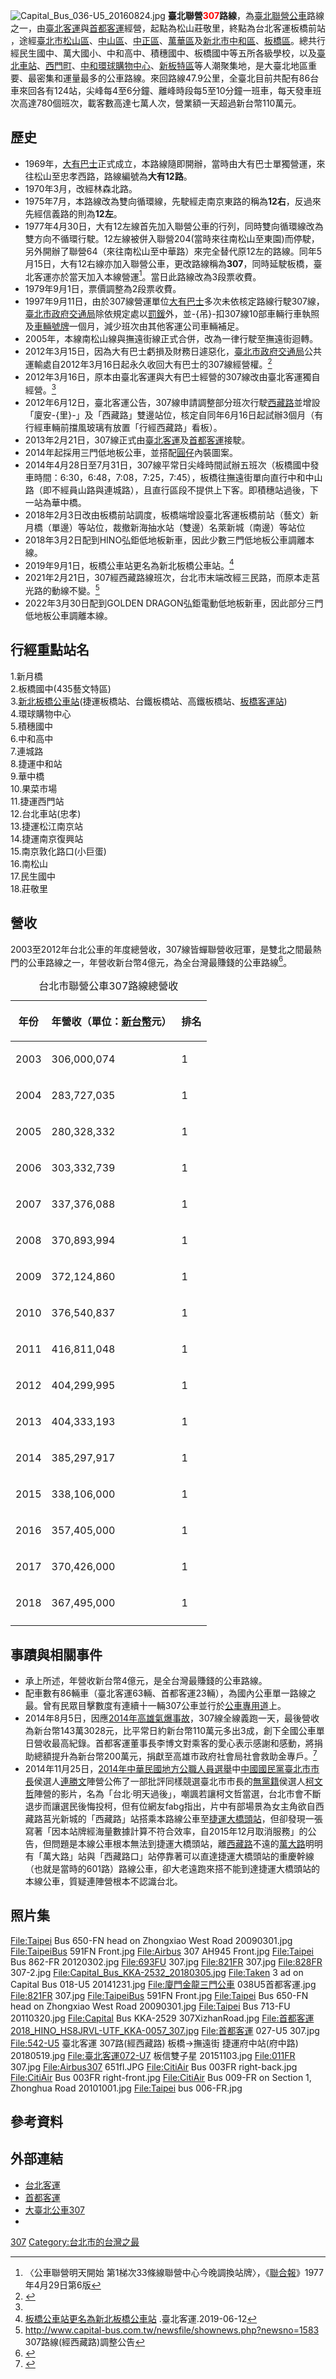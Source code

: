 {{主條目消歧義|本條目不是'''[[:v:基隆市公車307路線|基隆市公車307路線]]'''。}}
{{citation style|time=2015-09-25T01:04:17+00:00}}
{{Infobox Bus Route
| number =[[File:標誌(小)mark(S).jpg|18px]] 聯營公車 <span style="color:red;">307</span> 路線 <br/> Taipei Associated bus <span style="color:red;">307</span> Line
| image =[[File:首都客運_EAA-158_307.jpg|350px]]<br>[[File:首都客運EAA-152_307副線.jpg|350px]]
| bgcolor = white
| fontcolor = red
| system = 臺北市聯營
| manager = [[臺北市政府交通局|臺北市政府交通局]]公共運輸處
| operator = [[File:Taipei_Bus_3rd_logo.svg|50px]][[臺北客運|臺北客運]]<br>[[File:Capital_Bus_3rd_logo.svg|50px]][[首都客運|首都客運]]
| garage = [[臺北客運|臺北客運]]、[[首都客運|首都客運]]：板橋前站
| garage1 = [[臺北客運|臺北客運]]、[[首都客運|首都客運]]：民生站、板橋前站
| vehicle = 
| start = 松山莊敬里
| via = {{BS-map
|title=台北聯營公車307路站牌
|legend=0
|lua=1
|collapse = no
|map=
KBHFa~~'''民生站'''
BHF~~莊敬里
BHF~~新益里
BHF~~民生國中
BS2+l\BS2+r
'''【經西藏路、三民路】'''! !STR\STR~~'''【經莒光路】'''
新東街口! !BHF\BHF~~新東里
三民路(西松高中)! !BHF\BHF~~發電所([[:W:臺北市立西松高級中學|西松高中]])
三民健康路口! !BHF\BHF~~南松山(塔悠)
西松國小! !BHF\BHF~~南松山(南京)
STR\BHF~~南京公寓【{{rint|tw|trtc}}[[:W:南京三民站|捷運南京三民站]]】
BS2l\BS2r
BHF~~南京三民路口
BHF~~南京寧安街口
BHF~~南京敦化路口(小巨蛋)
BHF~~{{rint|tw|trtc}}[[南京復興站|捷運南京復興站]]
BHF~~南京龍江路口
BHF~~南京建國路口
BHF~~{{rint|tw|trtc}}[[松江南京站|捷運松江南京站]]
BHF~~南京吉林路口
BS2+l\BS2+r
林森北路一! !BHF(R)g\BHF(L)f~~南京林森路口 
華山公園! !BHF(R)g\BHF(L)f~~[[中山市場_(臺北)|中山市場]]
青島林森路口! !BHF(R)g\BHF(L)f~~[[行政院|行政院]]
[[行政院|行政院]]! !BHF(R)g\STR
BS2l\BS2r
BHF~~{{rint|tw|trtc}}{{rint|tw|thsr}}{{rint|tw|tra}}{{rint|tw|tym}}[[臺北車站|臺北車站]](忠孝)
BHF~~中華路北站
BHF~~{{rint|tw|trtc}}[[西門站_(臺北捷運)|捷運西門站]]
BHF(L)f~~[[臺北府城小南門|小南門]]
BHF~~聯合醫院和平院區
BHF~~大埔街
BS2+l\BS2+r
'''【經西藏路、三民路】'''! !STR\STR~~'''【經莒光路】'''
廈安里! !BHF\BHF~~莒光派出所
西藏路! !BHF\BHF~~萬大路
BS2l\BS2r
BHF~~西藏路口
BHF~~德昌街口
uBHF~~萬大國小
uBHF~~果菜市場
uhKRZWae~~[[華中橋|華中橋]]
uBHF~~[[華中橋|華中橋]]
uBHF~~{{rint|tw|trtc}}[[中和站_(新北市)|捷運中和站]]
uBHF~~連城景平路<font color="red">'''【暫時取消停靠臺北客運最新消息【307】線緩衝區說明<ref>[http://www.tpebus.com.tw/newsfile/shownews.php?newsno=1727 ].臺北客運.2019-08-19</ref>】'''</font>
uBHF~~中和國稅局<font color="red"></font>
BHF~~台貿一村
BHF~~連城錦和路口<font color="red">'''【暫時取消停靠】'''</font>
BHF~~連城中正路口
BHF~~連城路
BHF~~[[新北市立中和高級中學|中和高中]](員山路)
BHF~~員山派出所
BHF~~積穗國中
BHF~~員山公園
BHF(R)g~~積穗派出所
BHF~~積穗
BHF~~板橋監理站
BHF~~環球購物中心
BHF~~國泰街口
BHF~~電信訓練所
BHF~~民族區運路口
BHF~~深丘里
BHF~~[[新北市政府|新北市政府]](新府路)
BHF~~{{rint|tw|thsr}}{{rint|tw|tra}}[[新北板橋公車站|新北板橋公車站]]({{rint|tw|trtc}}[[板橋車站_(臺灣)|捷運板橋站]])
BHF~~萬坪公園
BHF(R)g~~{{rint|tw|thsr}}[[府中站_(臺灣)|捷運府中站]](府中路)
BHF~~北門街
BHF~~板橋區戶政事務所(黃石中繼市場)
BHF~~社后
BHF~~大庭新村
BHF~~港尾福德宮
BHF~~港尾
BHF~~板橋國中([[435藝文特區|435藝文特區]])
BHF(L)f~~名來新城(中正路)
BHF(R)g~~新月橋
KBHFe~~'''[[臺北客運|臺北客運]]板橋前站(藝文)</font>'''
}}
| via1 = 
| end = [[臺北客運|臺北客運]]板橋前站(藝文)
| length =
| level = 經莒光路：05:00～22:10；經西藏路：05:10～22:00<br>（皆板橋前站發車）
| level1 =
| frequency = 【經莒光路】<br>尖峰：4～6分<br>離峰：5～10分(21:00後7～8分)<br>例假日：7～10分(21:00後10～15分)<br>【經西藏路、三民路】<br>固定班次，班距30分一班(平日板橋前站、民生站06:00-08:00為20分一班)
| frequency1 =
| time =
| fare = 兩段票
| section_fare_1 = 萬大國小
| section_fare_buffer_1 = 中和國稅局
| section_fare_2 = 
| section_fare_buffer_2 = 
| other_route =
| compete =
}}
[[File:Capital_Bus_036-U5_20160824.jpg|thumb]]
'''臺北聯營<span style="color: red;">307</span>路線'''，為[[臺北聯營公車|臺北聯營公車]]路線之一，由[[臺北客運|臺北客運]]與[[首都客運|首都客運]]經營，起點為松山莊敬里，終點為台北客運板橋前站
，途經[[臺北市|臺北市]][[松山區_(臺灣)|松山區]]、[[中山區_(臺北市)|中山區]]、[[中正區_(臺北市)|中正區]]、[[萬華區|萬華區]]及[[新北市|新北市]][[中和區|中和區]]、[[板橋區_(台灣)|板橋區]]。總共行經民生國中、萬大國小、中和高中、積穗國中、板橋國中等五所各級學校，以及[[臺北車站|臺北車站]]、[[西門町|西門町]]、[[環球購物中心|中和環球購物中心]]、[[新板特區|新板特區]]等人潮聚集地，是大臺北地區重要、最密集和運量最多的公車路線。來回路線47.9公里，全臺北目前共配有86台車來回各有124站，尖峰每4至6分鐘、離峰時段每5至10分鐘一班車，每天發車班次高達780個班次，載客數高達七萬人次，營業額一天超過新台幣110萬元。

== 歷史 ==
*1969年，[[大有巴士|大有巴士]]正式成立，本路線隨即開辦，當時由大有巴士單獨營運，來往松山至忠孝西路，路線編號為'''大有12路'''。
*1970年3月，改經林森北路。
*1975年7月，本路線改為雙向循環線，先駛經走南京東路的稱為'''12右'''，反過來先經信義路的則為'''12左'''。
*1977年4月30日，大有12左線首先加入聯營公車的行列，同時雙向循環線改為雙方向不循環行駛。12左線被併入聯營204(當時來往南松山至東園)而停駛，另外開辦了聯營64（來往南松山至中華路）來完全替代原12左的路線。同年5月15日，大有12右線亦加入聯營公車，更改路線稱為'''307'''，同時延駛板橋，臺北客運亦於當天加入本線營運<ref>〈公車聯營明天開始 第1梯次33條線聯營中心今晚調換站牌〉，《[[聯合報|聯合報]]》1977年4月29日第6版</ref>。當日此路線改為3段票收費。
*1979年9月1日，票價調整為2段票收費。
*1997年9月11日，由於307線營運單位[[大有巴士|大有巴士]]多次未依核定路線行駛307線，[[臺北市政府交通局|臺北市政府交通局]]除依規定處以[[罰鍰|罰鍰]]外，並-{吊}-扣307線10部車輛行車執照及[[車輛號牌|車輛號牌]]一個月，減少班次由其他客運公司車輛補足。
*2005年，本線南松山線與撫遠街線正式合併，改為一律行駛至撫遠街迴轉。
*2012年3月15日，因為大有巴士虧損及財務日遽惡化，[[臺北市政府交通局|臺北市政府交通局]]公共運輸處自2012年3月16日起永久收回大有巴士的307線經營權。<ref name="蘋果日報">{{Cite news|url=http://www.appledaily.com.tw/appledaily/article/headline/20120316/34093564/|title=虧12億 大有307路線遭取消|language=zh-tw|publisher=《蘋果日報》|author=許麗珍|location=臺北|date=2012-03-16|accessdate=2014-08-08|archive-date=2015-09-24|archive-url=https://web.archive.org/web/20150924005251/http://www.appledaily.com.tw/appledaily/article/headline/20120316/34093564/|dead-url=no}}</ref>
*2012年3月16日，原本由臺北客運與大有巴士經營的307線改由臺北客運獨自經營。<ref name="蘋果日報"></ref>
*2012年6月12日，臺北客運公告，307線申請調整部分班次行駛[[西藏路|西藏路]]並增設「廈安-{里}-」及「西藏路」雙邊站位，核定自同年6月16日起試辦3個月（有行經車輛前擋風玻璃有放置「行經西藏路」看板）。
*2013年2月21日，307線正式由[[臺北客運|臺北客運]]及[[首都客運|首都客運]]接駛。
*2014年起採用三門低地板公車，並搭配[[圓仔|圓仔]]內裝圖案。
*2014年4月28日至7月31日，307線平常日尖峰時間試辦五班次（板橋國中發車時間：6:30，6:48，7:08，7:25，7:45），板橋往撫遠街單向直行中和中山路（即不經員山路與連城路），且直行區段不提供上下客。即積穗站過後，下一站為華中橋。
*2018年2月3日改由板橋前站調度，板橋端增設臺北客運板橋前站（藝文）新月橋（單邊）等站位，裁撤新海抽水站（雙邊）名萊新城（南邊）等站位
*2018年3月2日配到HINO弘鉅低地板新車，因此少數三門低地板公車調離本線。
*2019年9月1日，板橋公車站更名為新北板橋公車站。<ref>[http://www.tpebus.com.tw/newsfile/shownews.php?newsno=1672 板橋公車站更名為新北板橋公車站] {{Wayback|url=http://www.tpebus.com.tw/newsfile/shownews.php?newsno=1672 |date=20210124100958 }}.臺北客運.2019-06-12</ref>
*2021年2月21日，307經西藏路線班次，台北市末端改經三民路，而原本走莒光路的動線不變。<ref>http://www.capital-bus.com.tw/newsfile/shownews.php?newsno=1583 {{Wayback|url=http://www.capital-bus.com.tw/newsfile/shownews.php?newsno=1583 |date=20210226214143 }} 307路線(經西藏路)調整公告</ref>
*2022年3月30日配到GOLDEN DRAGON弘鉅電動低地板新車，因此部分三門低地板公車調離本線。

==行經重點站名==
1.新月橋<br>
2.板橋國中(435藝文特區)<br>
3.[[新北板橋公車站|新北板橋公車站]](捷運板橋站、台鐵板橋站、高鐵板橋站、[[板橋客運站|板橋客運站]])<br>
4.環球購物中心<br>
5.積穗國中<br>
6.中和高中<br>
7.連城路<br>
8.捷運中和站<br>
9.華中橋<br>
10.果菜市場<br>
11.捷運西門站<br>
12.台北車站(忠孝)<br>
13.捷運松江南京站<br>
14.捷運南京復興站<br>
15.南京敦化路口(小巨蛋)<br>
16.南松山<br>
17.民生國中<br>
18.莊敬里<br>

== 營收 ==
2003至2012年台北公車的年度總營收，307線皆蟬聯營收冠軍，是雙北之間最熱門的公車路線之一，年營收新台幣4億元，為全台灣最賺錢的公車路線<ref>{{Cite news|url=https://www.youtube.com/watch?v=DSt_4h-kFFo|title=全台最賺公車"307" 年收4億稱霸11年|language=zh-tw|publisher=非凡電視台|location=臺北|date=2014-07-31|accessdate=2019-01-11|archive-date=2022-05-17|archive-url=https://web.archive.org/web/20220517060302/https://www.youtube.com/watch?v=DSt_4h-kFFo}}</ref>。
{| class="wikitable sortable"
|+ 台北市聯營公車307路線總營收
! 年份 !! 年營收（單位：[[新台幣|新台幣]]元） !! 排名
|-
| 2003 || 306,000,074 || 1
|-
| 2004 || 283,727,035 || 1
|-
| 2005 || 280,328,332 || 1
|-
| 2006 || 303,332,739 || 1
|-
| 2007 || 337,376,088 || 1
|-
| 2008 || 370,893,994 || 1
|-
| 2009 || 372,124,860 || 1
|-
| 2010 || 376,540,837 || 1
|-
| 2011 || 416,811,048 || 1
|-
| 2012 || 404,299,995 || 1
|-
| 2013 || 404,333,193 || 1
|-
| 2014 || 385,297,917 || 1
|-
|2015
|338,106,000
|1
|-
|2016
|357,405,000
|1
|-
|2017
|370,426,000
|1
|-
|2018
|367,495,000
|1
|-
|}

== 事蹟與相關事件 ==
* 承上所述，年營收新台幣4億元，是全台灣最賺錢的公車路線。
* 配車數有86輛車（臺北客運63輛、首都客運23輛），為國內公車單一路線之最。曾有民眾目擊數度有連續十一輛307公車並行於[[公車專用道|公車專用道]]上{{fact}}。
* 2014年8月5日，因應[[2014年高雄氣爆事故|2014年高雄氣爆事故]]，307線全線義跑一天，最後營收為新台幣143萬3028元，比平常日約新台幣110萬元多出3成，創下全國公車單日營收最高紀錄。首都客運董事長李博文對乘客的愛心表示感謝和感動，將捐助總額提升為新台幣200萬元，捐獻至高雄市政府社會局社會救助金專戶。<ref>{{Cite news|url=http://www.appledaily.com.tw/appledaily/article/headline/20140806/36004788/%E5%85%AC%E8%BB%8A%E4%B9%8B%E7%8E%8B307%E7%BE%A9%E8%B7%91%E5%8A%A9%E9%AB%98%E9%9B%84|title=公車之王307 義跑助高雄|language=zh-tw|publisher=《蘋果日報》|author=郭美瑜|location=臺北|date=2014-08-06|accessdate=2014-08-08|archive-date=2016-03-04|archive-url=https://web.archive.org/web/20160304111005/http://www.appledaily.com.tw/appledaily/article/headline/20140806/36004788/%E5%85%AC%E8%BB%8A%E4%B9%8B%E7%8E%8B307%E7%BE%A9%E8%B7%91%E5%8A%A9%E9%AB%98%E9%9B%84|dead-url=no}}</ref>
* 2014年11月25日，[[2014年中華民國地方公職人員選舉|2014年中華民國地方公職人員選舉]]中[[中國國民黨|中國國民黨]][[臺北市市長|臺北市市長]]侯選人[[連勝文|連勝文]]陣營公佈了一部批評同樣競選臺北市市長的[[無黨籍|無黨籍]]侯選人[[柯文哲|柯文哲]]陣營的影片，名為「台北‧明天過後」，嘲諷若讓柯文哲當選，台北市會不斷退步而讓選民後悔投柯，但有位網友fabg指出，片中有部場景為女主角欲自西藏路莒光新城的「西藏路」站搭乘本路線公車至[[大橋頭站|捷運大橋頭站]]，但卻發現一張寫著「因本站牌經海量數據計算不符合效率，自2015年12月取消服務」的公告，但問題是本線公車根本無法到捷運大橋頭站，離[[西藏路_(台北市)|西藏路]]不遠的[[萬大路_(台北市)|萬大路]]明明有「萬大路」站與「西藏路口」站停靠著可以直達捷運大橋頭站的重慶幹線（也就是當時的601路）路線公車，卻大老遠跑來搭不能到達捷運大橋頭站的本線公車，質疑連陣營根本不認識台北。

==照片集==
<gallery>
File:Taipei Bus 650-FN head on Zhongxiao West Road 20090301.jpg
File:TaipeiBus 591FN Front.jpg
File:Airbus 307 AH945 Front.jpg
File:Taipei Bus 862-FR 20120302.jpg
File:693FU 307.jpg
File:821FR 307.jpg
File:828FR 307-2.jpg
File:Capital_Bus_KKA-2532_20180305.jpg
File:Taken 3 ad on Capital Bus 018-U5 20141231.jpg
File:廈門金龍三門公車 038U5首都客運.jpg
File:821FR 307.jpg
File:TaipeiBus 591FN Front.jpg
File:Taipei Bus 650-FN head on Zhongxiao West Road 20090301.jpg
File:Taipei Bus 713-FU 20110320.jpg
File:Capital Bus KKA-2529 307XizhanRoad.jpg
File:首都客運2018_HINO_HS8JRVL-UTF_KKA-0057_307.jpg
File:首都客運 027-U5 307.jpg
File:542-U5 臺北客運 307路(經西藏路) 板橋→撫遠街 捷運府中站(府中路) 20180519.jpg
File:臺北客運072-U7 板信雙子星 20151103.jpg
File:011FR 307.jpg
File:Airbus307 651fl.JPG
File:CitiAir Bus 003FR right-back.jpg
File:CitiAir Bus 003FR right-front.jpg
File:CitiAir Bus 009-FR on Section 1, Zhonghua Road 20101001.jpg
File:Taipei bus 006-FR.jpg




</gallery>

==參考資料==
{{reflist}}

==外部連結==
*[http://www.tpebus.com.tw/ 台北客運]{{Wayback|url=http://www.tpebus.com.tw/ |date=20191228013356 }}
*[http://www.capital-bus.com.tw/ 首都客運]{{Wayback|url=http://www.capital-bus.com.tw/ |date=20060820175042 }}
*[https://ebus.gov.taipei/EBus/VsSimpleMap?gb=0&routeid=0100030700 大臺北公車307] {{Wayback|url=https://ebus.gov.taipei/EBus/VsSimpleMap?gb=0&routeid=0100030700 |date=20210124101023 }}
*{{facebook|TransTaipei|暢行台北公車客運資訊站}}
{{新北市區公車路線}}
{{台北聯營公車路線}}
[[Category:台北聯營公車路線|307]]
[[Category:台北市的台灣之最|Category:台北市的台灣之最]]